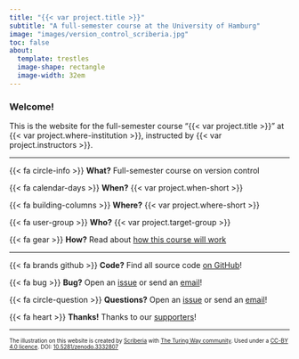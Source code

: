 ```yaml
---
title: "{{< var project.title >}}"
subtitle: "A full-semester course at the University of Hamburg"
image: "images/version_control_scriberia.jpg"
toc: false
about:
  template: trestles
  image-shape: rectangle
  image-width: 32em
---
```


### Welcome!

This is the website for the full-semester course "{{< var project.title >}}" at {{< var project.where-institution >}}, instructed by {{< var project.instructors >}}.

---

{{< fa circle-info >}} **What?** Full-semester course on version control

{{< fa calendar-days >}} **When?** {{< var project.when-short >}}

{{< fa building-columns >}} **Where?** {{< var project.where-short >}}

{{< fa user-group >}} **Who?** {{< var project.target-group >}}

{{< fa gear >}} **How?** Read about [how this course will work](mechanics.qmd)

---

{{< fa brands github >}} **Code?** Find all source code [on GitHub]({{< var links.github >}})!

{{< fa bug >}} **Bug?** Open an [issue]({{< var links.issues >}}) or send an [email]({{< var links.mailto >}})!

{{< fa circle-question >}} **Questions?** Open an [issue]({{< var links.issues >}}) or send an [email]({{< var links.mailto >}})!

{{< fa heart >}} **Thanks!** Thanks to our [supporters](acknowledgements.qmd){target="_self"}!

---

::: {style="font-size: 70%;"}
The illustration on this website is created by [Scriberia](https://www.scriberia.com/) with [The Turing Way community](https://the-turing-way.netlify.app/welcome). Used under a [CC-BY 4.0 licence](https://creativecommons.org/licenses/by/4.0/). DOI: [10.5281/zenodo.3332807](https://doi.org/10.5281/zenodo.3695300)
:::

